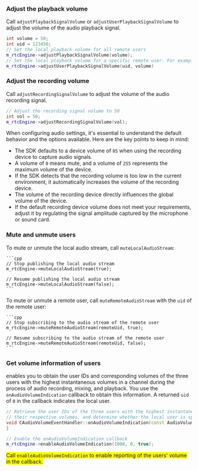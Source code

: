 <PlatformWrapper platform="unreal">

### Adjust the playback volume
Call `adjustPlaybackSignalVolume` or `adjustUserPlaybackSignalVolume` to adjust the volume of the audio playback signal.

```cpp
int volume = 50;
int uid = 123456;
// Set the local playback volume for all remote users 
m_rtcEngine->adjustPlaybackSignalVolume(volume);
// Set the local playback volume for a specific remote user. For example, user 123456
m_rtcEngine->adjustUserPlaybackSignalVolume(uid, volume)
```

### Adjust the recording volume
Call `adjustRecordingSignalVolume` to adjust the volume of the audio recording signal.

```cpp
// Adjust the recording signal volume to 50
int vol = 50;
m_rtcEngine->adjustRecordingSignalVolume(vol);
```

When configuring audio settings, it's essential to understand the default behavior and the options available. Here are the key points to keep in mind:

* The SDK defaults to a device volume of `85` when using the recording device to capture audio signals.
* A volume of `0` means mute, and a volume of `255` represents the maximum volume of the device.
* If the SDK detects that the recording volume is too low in the current environment, it automatically increases the volume of the recording device.
* The volume of the recording device directly influences the global volume of the device.
* If the default recording device volume does not meet your requirements, adjust it by regulating the signal amplitude captured by the microphone or sound card.

### Mute and unmute users

To mute or unmute the local audio stream, call `muteLocalAudioStream`:

    ```cpp
    // Stop publishing the local audio stream
    m_rtcEngine->muteLocalAudioStream(true);

    // Resume publishing the local audio stream
    m_rtcEngine->muteLocalAudioStream(false);
    ```
    
To mute or unmute a remote user, call `muteRemoteAudioStream` with the `uid` of the remote user:

    ```cpp
    // Stop subscribing to the audio stream of the remote user
    m_rtcEngine->muteRemoteAudioStream(remoteUid, true);

    // Resume subscribing to the audio stream of the remote user
    m_rtcEngine->muteRemoteAudioStream(remoteUid, false);
    ```
    

### Get volume information of users

<Vpd k="SDK"/> enables you to obtain the user IDs and corresponding volumes of the three users with the highest instantaneous volumes in a channel during the process of audio recording, mixing, and playback. You use the `onAudioVolumeIndication` callback to obtain this information. A returned `uid` of `0` in the callback indicates the local user.

```cpp
// Retrieve the user IDs of the three users with the highest instantaneous speaking volume,
// their respective volumes, and determine whether the local user is speaking.
void CAudioVolumeEventHandler::onAudioVolumeIndication(const AudioVolumeInfo* speakers, unsigned int speakerNumber, int totalVolume){
}

// Enable the onAudioVolumeIndication callback
m_rtcEngine->enableAudioVolumeIndication(1000, 0, true);
```

<Admonition type="caution" title="Note" style="background-color:yellow">Call `enableAudioVolumeIndication` to enable reporting of the users' volume in the callback.</Admonition>

</PlatformWrapper>